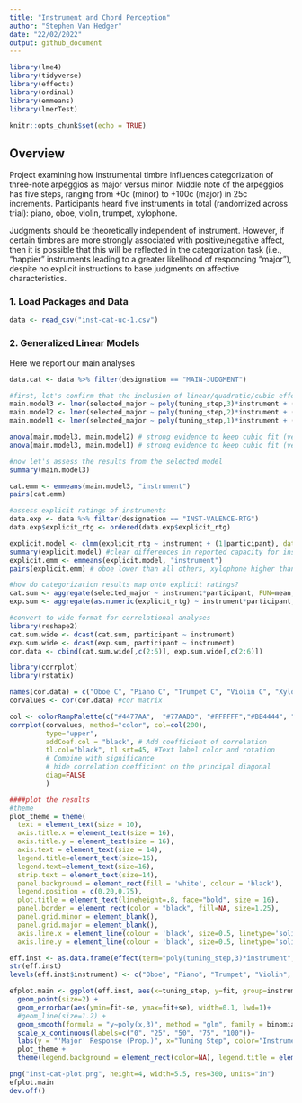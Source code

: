 ```yaml
---
title: "Instrument and Chord Perception"
author: "Stephen Van Hedger"
date: "22/02/2022"
output: github_document
---
```


```r
library(lme4)
library(tidyverse)
library(effects)
library(ordinal)
library(emmeans)
library(lmerTest)

knitr::opts_chunk$set(echo = TRUE)
```

## Overview

Project examining how instrumental timbre influences categorization of three-note arpeggios as major versus minor. Middle note of the arpeggios has five steps, ranging from +0c (minor) to +100c (major) in 25c increments. Participants heard five instruments in total (randomized across trial): piano, oboe, violin, trumpet, xylophone.

Judgments should be theoretically independent of instrument. However, if certain timbres are more strongly associated with positive/negative affect, then it is possible that this will be reflected in the categorization task (i.e., "happier" instruments leading to a greater likelihood of responding "major"), despite no explicit instructions to base judgments on affective characteristics.

### 1. Load Packages and Data
```r
data <- read_csv("inst-cat-uc-1.csv")
```

### 2. Generalized Linear Models

Here we report our main analyses

```r
data.cat <- data %>% filter(designation == "MAIN-JUDGMENT")

#first, let's confirm that the inclusion of linear/quadratic/cubic effects is warranted via nested models
main.model3 <- lmer(selected_major ~ poly(tuning_step,3)*instrument + (1+instrument|participant), data=data.cat)
main.model2 <- lmer(selected_major ~ poly(tuning_step,2)*instrument + (1+instrument|participant), data=data.cat)
main.model1 <- lmer(selected_major ~ poly(tuning_step,1)*instrument + (1+instrument|participant), data=data.cat)

anova(main.model3, main.model2) # strong evidence to keep cubic fit (versus just quadratic + linear)
anova(main.model3, main.model1) # strong evidence to keep cubic fit (versus just linear)

#now let's assess the results from the selected model
summary(main.model3)

cat.emm <- emmeans(main.model3, "instrument")
pairs(cat.emm)

#assess explicit ratings of instruments
data.exp <- data %>% filter(designation == "INST-VALENCE-RTG")
data.exp$explicit_rtg <- ordered(data.exp$explicit_rtg)

explicit.model <- clmm(explicit_rtg ~ instrument + (1|participant), data=data.exp)
summary(explicit.model) #clear differences in reported capacity for instruments to play happy/sad
explicit.emm <- emmeans(explicit.model, "instrument")
pairs(explicit.emm) # oboe lower than all others, xylophone higher than all others except trumpet

#how do categorization results map onto explicit ratings?
cat.sum <- aggregate(selected_major ~ instrument*participant, FUN=mean,data=data.cat)
exp.sum <- aggregate(as.numeric(explicit_rtg) ~ instrument*participant, FUN=mean,data=data.exp)

#convert to wide format for correlational analyses
library(reshape2)
cat.sum.wide <- dcast(cat.sum, participant ~ instrument)
exp.sum.wide <- dcast(exp.sum, participant ~ instrument)
cor.data <- cbind(cat.sum.wide[,c(2:6)], exp.sum.wide[,c(2:6)])

library(corrplot)
library(rstatix)

names(cor.data) = c("Oboe C", "Piano C", "Trumpet C", "Violin C", "Xylophone C", "Oboe E", "Piano E", "Trumpet E", "Violin E", "Xylophone E")
corvalues <- cor(cor.data) #cor matrix

col <- colorRampPalette(c("#4477AA",  "#77AADD", "#FFFFFF","#BB4444", "#EE9988"))
corrplot(corvalues, method="color", col=col(200),    
         type="upper", 
         addCoef.col = "black", # Add coefficient of correlation
         tl.col="black", tl.srt=45, #Text label color and rotation
         # Combine with significance
         # hide correlation coefficient on the principal diagonal
         diag=FALSE 
         )

####plot the results
#theme
plot_theme = theme(
  text = element_text(size = 10),
  axis.title.x = element_text(size = 16),
  axis.title.y = element_text(size = 16),
  axis.text = element_text(size = 14),
  legend.title=element_text(size=16),
  legend.text=element_text(size=16),
  strip.text = element_text(size=14),
  panel.background = element_rect(fill = 'white', colour = 'black'),
  legend.position = c(0.20,0.75),
  plot.title = element_text(lineheight=.8, face="bold", size = 16),
  panel.border = element_rect(color = "black", fill=NA, size=1.25),
  panel.grid.minor = element_blank(),
  panel.grid.major = element_blank(),
  axis.line.x = element_line(colour = 'black', size=0.5, linetype='solid'),
  axis.line.y = element_line(colour = 'black', size=0.5, linetype='solid'))

eff.inst <- as.data.frame(effect(term="poly(tuning_step,3)*instrument", mod=main.model)) # added 3 otherwise wouldn't knit
str(eff.inst)
levels(eff.inst$instrument) <- c("Oboe", "Piano", "Trumpet", "Violin", "Xylophone",NA)

efplot.main <- ggplot(eff.inst, aes(x=tuning_step, y=fit, group=instrument, color=instrument, fill=instrument)) + 
  geom_point(size=2) + 
  geom_errorbar(aes(ymin=fit-se, ymax=fit+se), width=0.1, lwd=1)+
  #geom_line(size=1.2) +
  geom_smooth(formula = "y~poly(x,3)", method = "glm", family = binomial, se = FALSE)+
  scale_x_continuous(labels=c("0", "25", "50", "75", "100"))+
  labs(y = "'Major' Response (Prop.)", x="Tuning Step", color="Instrument", fill="Instrument") +
  plot_theme +
  theme(legend.background = element_rect(color=NA), legend.title = element_text(), legend.box="vertical", legend.margin=margin())

png("inst-cat-plot.png", height=4, width=5.5, res=300, units="in")
efplot.main
dev.off()
```
